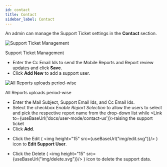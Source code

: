 ```yaml
---
id: contact
title: Contact
sidebar_label: Contact
---
```



An admin can manage the Support Ticket settings in the **Contact** section.

<div class="center">
  <Zoom>
    <img
      alt="Support Ticket Management"
      src={useBaseUrl("admin/contact-manage.png")}
    />
  </Zoom>
  <p>Support Ticket Management</p>
</div>

* Enter the Cc Email Ids to send the Mobile Reports and Report review updates and click **Save**.
* Click **Add New** to add a support user.

 <div class="center">
  <Zoom>
    <img
      alt="All Reports uploads period-wise"
      src={useBaseUrl("admin/add-support-user.png")}
    />
  </Zoom>
  <p>All Reports uploads period-wise</p>
 </div>

  - Enter the Mail Subject, Support Email Ids, and Cc Email Ids.
  - Select the checkbox *Enable Report Selection* to allow the users to select and pick the respective report name from the drop-down list while <Link to={useBaseUrl('docs/user-mode/contact-us')}>raising the support ticket</Link>
  - Click **Add**.

* Click the Edit ( <img height="15" src={useBaseUrl("img/edit.svg")}/> ) icon to **Edit Support User**.

* Click the Delete ( <img height="15" src={useBaseUrl("img/delete.svg")}/> ) icon to delete the support data.